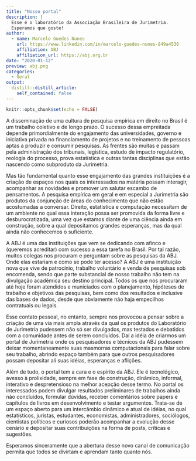 ```yaml
---
title: "Nosso portal"
description: |
  Esse é o laboratório da Associação Brasileira de Jurimetria. 
  Esperamos que goste!
author:
  - name: Marcelo Guedes Nunes
    url: https://www.linkedin.com/in/marcelo-guedes-nunes-849a4536
    affiliation: ABJ
    affiliation_url: https://abj.org.br
date: "2020-01-12"
preview: abj.png
categories:
  - Geral
output:
  distill::distill_article:
    self_contained: false
---
```


```r
knitr::opts_chunk$set(echo = FALSE)
```

A disseminação de uma cultura de pesquisa empírica em direito no Brasil é um trabalho coletivo e de longo prazo. O sucesso dessa empreitada depende primordialmente do engajamento das universidades, governo e iniciativa privada no financiamento de projetos e no treinamento de pessoas aptas a produzir e consumir pesquisas. As frentes são muitas e passam pela administração dos tribunais, legística, estudo de impacto regulatório, reologia do processo, prova estatística e outras tantas disciplinas que estão nascendo como subproduto da Jurimetria. 

Mas tão fundamental quanto esse engajamento das grandes instituições é a criação de espaços nos quais os interessados na matéria possam interagir, acompanhar as novidades e promover um salutar escambo de pensamentos. A pesquisa empírica em geral e em especial a Jurimetria são produtos da conjunção de áreas do conhecimento que não estão acostumadas a conversar. Direito, estatística e computação necessitam de um ambiente no qual essa interação possa ser promovida da forma livre e desburocratizada, uma vez que estamos diante de uma ciência ainda em construção, sobre a qual depositamos grandes esperanças, mas da qual ainda não conhecemos o suficiente.

A ABJ é uma das instituições que vem se dedicando com afinco e (queremos acreditar) com sucesso a essa tarefa no Brasil. Por tal razão, muitos colegas nos procuram e perguntam sobre as pesquisas da ABJ. Onde elas estariam e como se pode ter acesso? A ABJ é uma instituição nova que vive de patrocínio, trabalho voluntário e venda de pesquisas sob encomenda, sendo que parte substancial de nosso trabalho não tem na divulgação acadêmica seu destino principal. Todos os que nos procuraram até hoje foram atendidos e municiados com o planejamento, hipóteses de trabalho e objetivos das pesquisas, bem como dos resultados e inclusive das bases de dados, desde que obviamente não haja empecilhos contratuais ou legais.

Esse contato pessoal, no entanto, sempre nos provocou a pensar sobre a criação de uma via mais ampla através da qual os produtos do Laboratório de Jurimetria pudessem não só ser divulgados, mas testados e debatidos com a comunidade antes de serem concluídos. Daí a idéia de criarmos um portal de Jurimetria onde os pesquisadores e técnicos da ABJ pudessem deixar momentaneamente suas masmorras computacionais para falar sobre seu trabalho, abrindo espaço também para que outros pesquisadores possam depositar ali suas idéias, esperanças e aflições.

Além de tudo, o portal tem a cara e o espírito da ABJ. Ele é tecnológico, avesso à prolixidade, sempre em fase de construção, dinâmico, informal, interativo e despretensioso na melhor acepção desse termo. No portal os interessados podem divulgar resultados preliminares de trabalhos ainda não concluídos, formular dúvidas, receber comentários sobre papers e capítulos de livros em desenvolvimento e testar argumentos. Trata-se de um espaço aberto para um intercâmbio dinâmico e atual de idéias, no qual estatísticos, juristas, estudantes, economistas, administradores, sociólogos, cientistas políticos e curiosos poderão acompanhar a evolução desse cenário e depositar suas contribuições na forma de posts, críticas e sugestões.

Esperamos sinceramente que a abertura desse novo canal de comunicação permita que todos se divirtam e aprendam tanto quanto nós.

